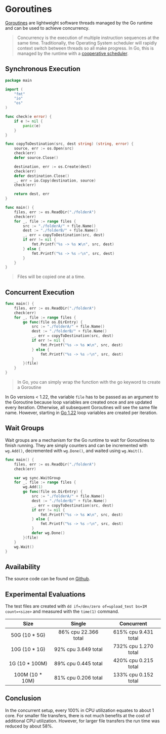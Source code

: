 # Goroutines 

[Goroutines](https://go.dev/tour/concurrency/1) are lightweight software threads managed by the Go runtime and can be used to achieve concurrency. 

> Concurrency is the execution of multiple instruction sequences at the same time. Traditionally, the Operating System scheduler will rapidly context switch between threads so all make progress. In Go, this is managed by the runtime with a [cooperative scheduler](https://en.wikipedia.org/wiki/Cooperative_multitasking).

## Synchronous Execution
```go
package main

import (
	"fmt"
	"io"
	"os"
)

func check(e error) {
	if e != nil {
		panic(e)
	}
}

func copyToDestination(src, dest string) (string, error) {
	source, err := os.Open(src)
	check(err)
	defer source.Close()

	destination, err := os.Create(dest)
	check(err)
	defer destination.Close()
	_, err = io.Copy(destination, source)
	check(err)

	return dest, err
}

func main() {
	files, err := os.ReadDir("./folderA")
	check(err)
	for _, file := range files {
		src := "./folderA/" + file.Name()
		dest := "./folderB/" + file.Name()
		_, err = copyToDestination(src, dest)
		if err != nil {
			fmt.Printf("%s -> %s ❌\n", src, dest)
		} else {
			fmt.Printf("%s -> %s ✅\n", src, dest)
		}
	}
}
```

> Files will be copied one at a time.

## Concurrent Execution

```go {5,14}
func main() {
	files, err := os.ReadDir("./folderA")
	check(err)
	for _, file := range files {
		go func(file os.DirEntry) {
			src := "./folderA/" + file.Name()
			dest := "./folderB/" + file.Name()
			_, err = copyToDestination(src, dest)
			if err != nil {
				fmt.Printf("%s -> %s ❌\n", src, dest)
			} else {
				fmt.Printf("%s -> %s ✅\n", src, dest)
			}
		}(file)
	}
}
```
> In Go, you can simply wrap the function with the go keyword to create a Goroutine

In Go versions < 1.22, the variable `file` has to be passed as an argument to the Goroutine because loop variables are created once and are updated every iteration. Otherwise, all subsequent Goroutines will see the same file name. However, starting in [Go 1.22](https://go.dev/blog/loopvar-preview) loop variables are created per iteration.

## Wait Groups

Wait groups are a mechanism for the Go runtime to wait for Goroutines to finish running. They are simply counters and can be incremented with `wg.Add()`, decremented with `wg.Done()`, and waited using `wg.Wait()`.

```go {5,7,17,20}
func main() {
	files, err := os.ReadDir("./folderA")
	check(err)

	var wg sync.WaitGroup
	for _, file := range files {
		wg.Add(1)
		go func(file os.DirEntry) {
			src := "./folderA/" + file.Name()
			dest := "./folderB/" + file.Name()
			_, err = copyToDestination(src, dest)
			if err != nil {
				fmt.Printf("%s -> %s ❌\n", src, dest)
			} else {
				fmt.Printf("%s -> %s ✅\n", src, dest)
			}
			defer wg.Done()
		}(file)
	}
	wg.Wait()
}
```

## Availability

The source code can be found on [Github](https://github.com/jiechenmc/blog-go-concurrency).

## Experimental Evaluations

The test files are created with `dd if=/dev/zero of=upload_test bs=1M count=<size>` and measured with the `time(1)` command.

| Size   | Single | Concurrent |
| :-----: | :----: | :----: |
| 50G (10 * 5G)   |  86% cpu 22.366 total   | 615% cpu 9.431 total |
| 10G (10 * 1G) | 92% cpu 3.649 total  |  732% cpu 1.270 total |
| 1G (10 * 100M) | 89% cpu 0.445 total |   420% cpu 0.215 total |
| 100M (10 * 10M) | 81% cpu 0.206 total |  133% cpu 0.152 total |


## Conclusion

In the concurrent setup, every 100% in CPU utilization equates to about 1 core. For smaller file transfers, there is not much benefits at the cost of additional CPU utilization. However, for larger file transfers the run time was reduced by about 58%.

